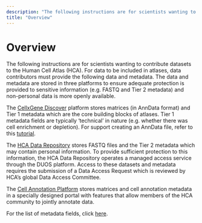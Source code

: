 ```yaml
---
description: "The following instructions are for scientists wanting to contribute datasets to the Human Cell Atlas (HCA)."
title: "Overview"
---
```


# Overview

The following instructions are for scientists wanting to contribute datasets to the Human Cell Atlas (HCA). For data to be included in atlases, data contributors must provide the following data and metadata. The data and metadata are stored in three platforms to ensure adequate protection is provided to sensitive information (e.g. FASTQ and Tier 2 metadata) and non-personal data is more openly available.

The [CellxGene Discover](https://cellxgene.cziscience.com/collections) platform stores matrices (in AnnData format) and Tier 1 metadata which are the core building blocks of atlases. Tier 1 metadata fields are typically ‘technical’ in nature (e.g. whether there was cell enrichment or depletion). For support creating an AnnData file, refer to this [tutorial](https://anndata.readthedocs.io/en/latest/index.html). 

The [HCA Data Repository](https://explore.data.humancellatlas.org/projects) stores FASTQ files and the Tier 2 metadata which may contain personal information. To provide sufficient protection to this information, the HCA Data Repository operates a managed access service through the DUOS platform. Access to these datasets and metadata requires the submission of a Data Access Request which is reviewed by HCA’s global Data Access Committee. 

The [Cell Annotation Platform](https://celltype.info/) stores matrices and cell annotation metadata in a specially designed portal with features that allow members of the HCA community to jointly annotate data.

For the list of metadata fields, click [here](/metadata).